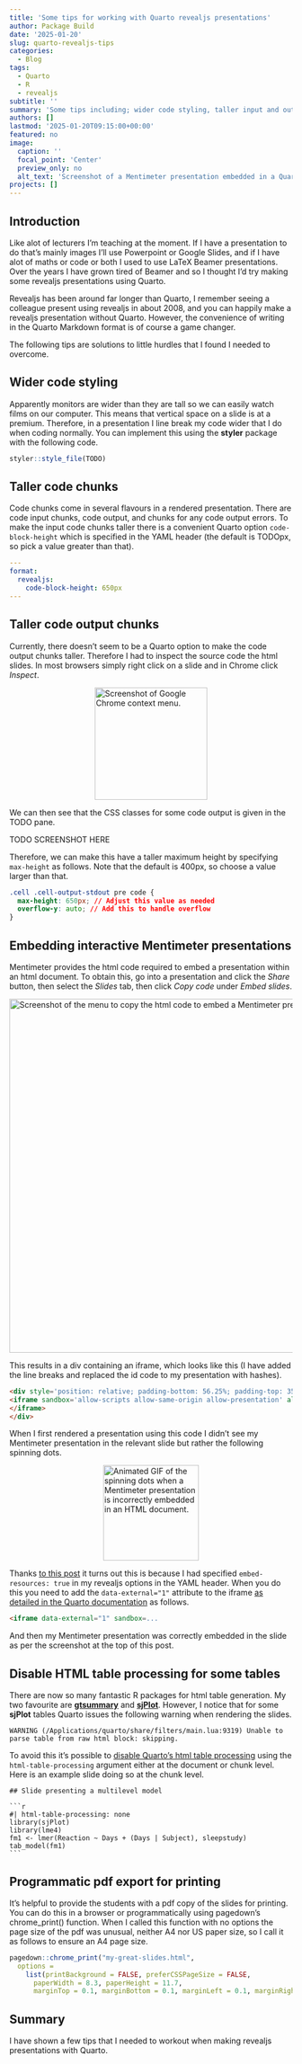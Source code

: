 ```yaml
---
title: 'Some tips for working with Quarto revealjs presentations'
author: Package Build
date: '2025-01-20'
slug: quarto-revealjs-tips
categories:
  - Blog
tags:
  - Quarto
  - R
  - revealjs
subtitle: ''
summary: 'Some tips including; wider code styling, taller input and output code chunks, embedding Mentimeter presentations, and disabling HTML table processing.'
authors: []
lastmod: '2025-01-20T09:15:00+00:00'
featured: no
image:
  caption: ''
  focal_point: 'Center'
  preview_only: no
  alt_text: 'Screenshot of a Mentimeter presentation embedded in a Quarto revealjs html slide.'
projects: []
---
```


## Introduction

Like alot of lecturers I'm teaching at the moment. If I have a presentation to do that's mainly images I'll use Powerpoint or Google Slides, and if I have alot of maths or code or both I used to use LaTeX Beamer presentations. Over the years I have grown tired of Beamer and so I thought I'd try making some revealjs presentations using Quarto.

Revealjs has been around far longer than Quarto, I remember seeing a colleague present using revealjs in about 2008, and you can happily make a revealjs presentation without Quarto. However, the convenience of writing in the Quarto Markdown format is of course a game changer.

The following tips are solutions to little hurdles that I found I needed to overcome.

## Wider code styling

Apparently monitors are wider than they are tall so we can easily watch films on our computer. This means that vertical space on a slide is at a premium. Therefore, in a presentation I line break my code wider that I do when coding normally. You can implement this using the **styler** package with the following code.

```r
styler::style_file(TODO)
```

## Taller code chunks

Code chunks come in several flavours in a rendered presentation. There are code input chunks, code output, and chunks for any code output errors. To make the input code chunks taller there is a convenient Quarto option `code-block-height` which is specified in the YAML header (the default is TODOpx, so pick a value greater than that).

```yaml
---
format:
  revealjs:
    code-block-height: 650px
---
```

## Taller code output chunks

Currently, there doesn't seem to be a Quarto option to make the code output chunks taller. Therefore I had to inspect the source code the html slides. In most browsers simply right click on a slide and in Chrome click _Inspect_.

<img src="/post/2025/quarto-revealjs-tips/img/chrome-context-menu-inspect.png" alt="Screenshot of Google Chrome context menu." width="200" style="display: block; margin: auto;">

We can then see that the CSS classes for some code output is given in the TODO pane.

TODO SCREENSHOT HERE

Therefore, we can make this have a taller maximum height by specifying `max-height` as follows. Note that the default is 400px, so choose a value larger than that.

```css
.cell .cell-output-stdout pre code {
  max-height: 650px; // Adjust this value as needed
  overflow-y: auto; // Add this to handle overflow
}
```

## Embedding interactive Mentimeter presentations

Mentimeter provides the html code required to embed a presentation within an html document. To obtain this, go into a presentation and click the _Share_ button, then select the _Slides_ tab, then click _Copy code_ under _Embed slides_.

<img src="/post/2025/quarto-revealjs-tips/img/mentimeter-share-iframe-code.png" alt="Screenshot of the menu to copy the html code to embed a Mentimeter presentation." width="630" style="display: block; margin: auto;">

This results in a div containing an iframe, which looks like this (I have added the line breaks and replaced the id code to my presentation with hashes).

```html
<div style='position: relative; padding-bottom: 56.25%; padding-top: 35px; height: 0; overflow: hidden;'>
<iframe sandbox='allow-scripts allow-same-origin allow-presentation' allowfullscreen='true' allowtransparency='true' frameborder='0' height='315' src='https://www.mentimeter.com/app/presentation/###############/embed' style='position: absolute; top: 0; left: 0; width: 100%; height: 100%;' width='420'>
</iframe>
</div>
```

When I first rendered a presentation using this code I didn't see my Mentimeter presentation in the relevant slide but rather the following spinning dots.

<img src="/post/2025/quarto-revealjs-tips/img/menti-failing-to-load.gif" alt="Animated GIF of the spinning dots when a Mentimeter presentation is incorrectly embedded in an HTML document." width="170" style="display: block; margin: auto;">

Thanks [to this post](https://stackoverflow.com/questions/79092017/quarto-markdown-to-revealjs-or-html-desmos-embedded-iframes-not-loading) it turns out this is because I had specified `embed-resources: true` in my revealjs options in the YAML header. When you do this you need to add the `data-external="1"` attribute to the iframe [as detailed in the Quarto documentation](https://quarto.org/docs/reference/formats/presentations/revealjs.html#rendering) as follows.

```html
<iframe data-external="1" sandbox=...
```

And then my Mentimeter presentation was correctly embedded in the slide as per the screenshot at the top of this post.

## Disable HTML table processing for some tables

There are now so many fantastic R packages for html table generation. My two favourite are [**gtsummary**](https://www.danieldsjoberg.com/gtsummary/) and [**sjPlot**](https://strengejacke.github.io/sjPlot/). However, I notice that for some **sjPlot** tables Quarto issues the following warning when rendering the slides.

```plaintext
WARNING (/Applications/quarto/share/filters/main.lua:9319) Unable to parse table from raw html block: skipping.
```

To avoid this it's possible to [disable Quarto's html table processing](https://quarto.org/docs/authoring/tables.html#disabling-quarto-table-processing) using the `html-table-processing` argument either at the document or chunk level. Here is an example slide doing so at the chunk level.

````verbatim
## Slide presenting a multilevel model

```r
#| html-table-processing: none
library(sjPlot)
library(lme4)
fm1 <- lmer(Reaction ~ Days + (Days | Subject), sleepstudy)
tab_model(fm1)
```
````

## Programmatic pdf export for printing

It's helpful to provide the students with a pdf copy of the slides for printing. You can do this in a browser or programmatically using pagedown's chrome_print() function. When I called this function with no options the page size of the pdf was unusual, neither A4 nor US paper size, so I call it as follows to ensure an A4 page size.

```r
pagedown::chrome_print("my-great-slides.html", 
  options = 
    list(printBackground = FALSE, preferCSSPageSize = FALSE, 
      paperWidth = 8.3, paperHeight = 11.7, 
      marginTop = 0.1, marginBottom = 0.1, marginLeft = 0.1, marginRight = 0.1))
```

## Summary

I have shown a few tips that I needed to workout when making revealjs presentations with Quarto.
